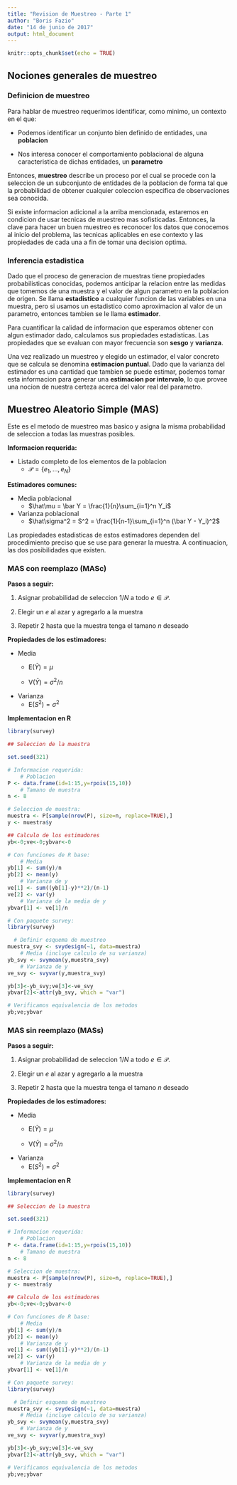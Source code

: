 ```yaml
---
title: "Revision de Muestreo - Parte 1"
author: "Boris Fazio"
date: "14 de junio de 2017"
output: html_document
---
```


```r
knitr::opts_chunk$set(echo = TRUE)
```

## Nociones generales de muestreo

### Definicion de muestreo

Para hablar de muestreo requerimos identificar, como minimo, un contexto en el que:

* Podemos identificar un conjunto bien definido de entidades, una **poblacion**

* Nos interesa conocer el comportamiento poblacional de alguna caracteristica de dichas entidades, un **parametro**

Entonces, **muestreo** describe un proceso por el cual se procede con la seleccion de un subconjunto de entidades de la poblacion de forma tal que la probabilidad de obtener cualquier coleccion especifica de observaciones sea conocida.

Si existe informacion adicional a la arriba mencionada, estaremos en condicion de usar tecnicas de muestreo mas sofisticadas. Entonces, la clave para hacer un buen muestreo es reconocer los datos que conocemos al inicio del problema, las tecnicas aplicables en ese contexto y las propiedades de cada una a fin de tomar una decision optima.

### Inferencia estadistica

Dado que el proceso de generacion de muestras tiene propiedades probabilisticas conocidas, podemos anticipar la relacion entre las medidas que tomemos de una muestra y el valor de algun parametro en la poblacion de origen. Se llama **estadistico** a cualquier funcion de las variables en una muestra, pero si usamos un estadistico como aproximacion al valor de un parametro, entonces tambien se le llama **estimador**.

Para cuantificar la calidad de informacion que esperamos obtener con algun estimador dado, calculamos sus propiedades estadisticas. Las propiedades que se evaluan con mayor frecuencia son **sesgo** y **varianza**.

Una vez realizado un muestreo y elegido un estimador, el valor concreto que se calcula se denomina **estimacion puntual**. Dado que la varianza del estimador es una cantidad que tambien se puede estimar, podemos tomar esta informacion para generar una **estimacion por intervalo**, lo que provee una nocion de nuestra certeza acerca del valor real del parametro.

## Muestreo Aleatorio Simple (MAS)

Este es el metodo de muestreo mas basico y asigna la misma probabilidad de seleccion a todas las muestras posibles.

**Informacion requerida:**

* Listado completo de los elementos de la poblacion
    * $\mathcal{P} = \{e_1, ..., e_N\}$

**Estimadores comunes:**

* Media poblacional
    * $\hat\mu = \bar Y = \frac{1}{n}\sum_{i=1}^n Y_i$
    
* Varianza poblacional
    * $\hat\sigma^2 = S^2 = \frac{1}{n-1}\sum_{i=1}^n (\bar Y - Y_i)^2$

Las propiedades estadisticas de estos estimadores dependen del procedimiento preciso que se use para generar la muestra. A continuacion, las dos posibilidades que existen.

### MAS con reemplazo (MASc)

**Pasos a seguir:**

1. Asignar probabilidad de seleccion $1/N$ a todo $e \in \mathcal{P}$.

2. Elegir un $e$ al azar y agregarlo a la muestra

3. Repetir 2 hasta que la muestra tenga el tamano $n$ deseado

**Propiedades de los estimadores:**

* Media
    * $\text{E}(\bar Y) = \mu$
    
    * $\text{V}(\bar Y) =  \sigma^2 / n$
    
* Varianza
    * $\text{E}(S^2) = \sigma^2$

**Implementacion en R**
```r
library(survey)
```
```r
## Seleccion de la muestra

set.seed(321)

# Informacion requerida:
    # Poblacion
P <- data.frame(id=1:15,y=rpois(15,10))
    # Tamano de muestra
n <- 8

# Seleccion de muestra:
muestra <- P[sample(nrow(P), size=n, replace=TRUE),]
y <- muestra$y

## Calculo de los estimadores
yb<-0;ve<-0;ybvar<-0

# Con funciones de R base:
    # Media
yb[1] <- sum(y)/n
yb[2] <- mean(y)
    # Varianza de y
ve[1] <- sum((yb[1]-y)**2)/(n-1)
ve[2] <- var(y)
    # Varianza de la media de y
ybvar[1] <- ve[1]/n

# Con paquete survey:
library(survey)

  # Definir esquema de muestreo
muestra_svy <- svydesign(~1, data=muestra)
    # Media (incluye calculo de su varianza)
yb_svy <- svymean(y,muestra_svy)
    # Varianza de y
ve_svy <- svyvar(y,muestra_svy)

yb[3]<-yb_svy;ve[3]<-ve_svy
ybvar[2]<-attr(yb_svy, which = "var")

# Verificamos equivalencia de los metodos
yb;ve;ybvar
```

### MAS sin reemplazo (MASs)

**Pasos a seguir:**

1. Asignar probabilidad de seleccion $1/N$ a todo $e \in \mathcal{P}$.

2. Elegir un $e$ al azar y agregarlo a la muestra

3. Repetir 2 hasta que la muestra tenga el tamano $n$ deseado

**Propiedades de los estimadores:**

* Media
    * $\text{E}(\bar Y) = \mu$
    
    * $\text{V}(\bar Y) =  \sigma^2 / n$
    
* Varianza
    * $\text{E}(S^2) = \sigma^2$

**Implementacion en R**
```r
library(survey)
```
```r
## Seleccion de la muestra

set.seed(321)

# Informacion requerida:
    # Poblacion
P <- data.frame(id=1:15,y=rpois(15,10))
    # Tamano de muestra
n <- 8

# Seleccion de muestra:
muestra <- P[sample(nrow(P), size=n, replace=TRUE),]
y <- muestra$y

## Calculo de los estimadores
yb<-0;ve<-0;ybvar<-0

# Con funciones de R base:
    # Media
yb[1] <- sum(y)/n
yb[2] <- mean(y)
    # Varianza de y
ve[1] <- sum((yb[1]-y)**2)/(n-1)
ve[2] <- var(y)
    # Varianza de la media de y
ybvar[1] <- ve[1]/n

# Con paquete survey:
library(survey)

  # Definir esquema de muestreo
muestra_svy <- svydesign(~1, data=muestra)
    # Media (incluye calculo de su varianza)
yb_svy <- svymean(y,muestra_svy)
    # Varianza de y
ve_svy <- svyvar(y,muestra_svy)

yb[3]<-yb_svy;ve[3]<-ve_svy
ybvar[2]<-attr(yb_svy, which = "var")

# Verificamos equivalencia de los metodos
yb;ve;ybvar
```
